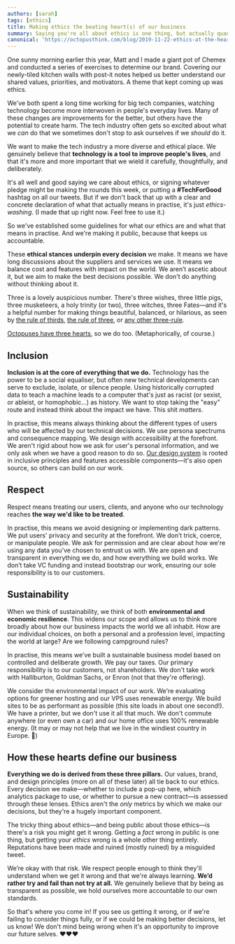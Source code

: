 ```yaml
---
authors: [sarah]
tags: [ethics]
title: Making ethics the beating heart(s) of our business
summary: Saying you're all about ethics is one thing, but actually quantifying it and holding yourself accountable is another thing entirely. Let's get specific about what "ethical business practices" actually means.
canonical: 'https://octopusthink.com/blog/2019-11-22-ethics-at-the-heart-of-business'
---
```




One sunny morning earlier this year, Matt and I made a giant pot of Chemex and conducted a series of exercises to determine our brand. Covering our newly-tiled kitchen walls with post-it notes helped us better understand our shared values, priorities, and motivators. A theme that kept coming up was ethics.

We've both spent a long time working for big tech companies, watching technology become more interwoven in people's everyday lives. Many of these changes are improvements for the better, but others have the potential to create harm. The tech industry often gets so excited about what we _can_ do that we sometimes don't stop to ask ourselves if we _should_ do it.

We want to make the tech industry a more diverse and ethical place. We genuinely believe that **technology is a tool to improve people's lives**, and that it's more and more important that we wield it carefully, thoughtfully, and deliberately.

It's all well and good saying we care about ethics, or signing whatever pledge might be making the rounds this week, or putting a **#TechForGood** hashtag on all our tweets. But if we don't back that up with a clear and concrete declaration of what that actually means in practise, it's just _ethics-washing_. (I made that up right now. Feel free to use it.)

So we've established some guidelines for what our ethics are and what that means in practise. And we're making it public, because that keeps us accountable.

These **ethical stances underpin every decision** we make. It means we have long discussions about the suppliers and services we use. It means we balance cost and features with impact on the world. We aren’t ascetic about it, but we aim to make the best decisions possible. We don't do anything without thinking about it.

Three is a lovely auspicious number. There's three wishes, three little pigs, three musketeers, a holy trinity (or two), three witches, three Fates—and it's a helpful number for making things beautiful, balanced, or hilarious, as seen by [the rule of thirds](https://en.wikipedia.org/wiki/Rule_of_thirds), [the rule of three](<https://en.wikipedia.org/wiki/Rule_of_three_(writing)>), or [any other three-rule](https://en.wikipedia.org/wiki/Rule_of_three).

[Octopuses have three hearts](https://funfactsaboutoctopus.es/three-hearts), so we do too. (Metaphorically, of course.)

<VisuallyHidden>

## Inclusion

</VisuallyHidden>

<DecorativeImage alt="Inclusion" image="ethicalheart-inclusion@2x.png" />

**Inclusion is at the core of everything that we do.** Technology has the power to be a social equaliser, but often new technical developments can serve to exclude, isolate, or silence people. Using historically corrupted data to teach a machine leads to a computer that's just as racist (or sexist, or ableist, or homophobic...) as history. We want to stop taking the "easy" route and instead think about the impact we have. This shit _matters_.

In practise, this means always thinking about the different types of users who will be affected by our technical decisions. We use persona spectrums and consequence mapping. We design with accessibility at the forefront. We aren't rigid about how we ask for user's personal information, and we only ask when we have a good reason to do so. [Our design system](https://nautilus.octopusthink.com/) is rooted in inclusive principles and features accessible components—it's also open source, so others can build on our work.

<VisuallyHidden>

## Respect

</VisuallyHidden>

<DecorativeImage alt="Respect" image="ethicalheart-respect@2x.png" />

Respect means treating our users, clients, and anyone who our technology reaches **the way we'd like to be treated**.

In practise, this means we avoid designing or implementing dark patterns. We put users' privacy and security at the forefront. We don’t trick, coerce, or manipulate people. We ask for permission and are clear about how we're using any data you've chosen to entrust us with. We are open and transparent in everything we do, and how everything we build works. We don’t take VC funding and instead bootstrap our work, ensuring our sole responsibility is to our customers.

<VisuallyHidden>

## Sustainability

</VisuallyHidden>

<DecorativeImage alt="Sustainability" image="ethicalheart-sustainability@2x.png" />

When we think of sustainability, we think of both **environmental and economic resilience**. This widens our scope and allows us to think more broadly about how our business impacts the world we all inhabit. How are our individual choices, on both a personal and a profession level, impacting the world at large? Are we following campground rules?

In practise, this means we’ve built a sustainable business model based on controlled and deliberate growth. We pay our taxes. Our primary responsibility is to our customers, not shareholders. We don't take work with Halliburton, Goldman Sachs, or Enron (not that they're offering).

We consider the environmental impact of our work. We're evaluating options for greener hosting and our VPS uses renewable energy. We build sites to be as performant as possible (this site loads in about one second!). We have a printer, but we don't use it all that much. We don't commute anywhere (or even own a car) and our home office uses 100% renewable energy. (It may or may not help that we live in the windiest country in Europe. 🏴󠁧󠁢󠁳󠁣󠁴󠁿)

## How these hearts define our business

**Everything we do is derived from these three pillars.** Our values, brand, and design principles (more on all of these later) all tie back to our ethics. Every decision we make—whether to include a pop-up here, which analytics package to use, or whether to pursue a new contract—is assessed through these lenses. Ethics aren't the _only_ metrics by which we make our decisions, but they're a hugely important component.

The tricky thing about ethics—and being public about those ethics—is there's a risk you might get it wrong. Getting a _fact_ wrong in public is one thing, but getting your _ethics_ wrong is a whole other thing entirely. Reputations have been made and ruined (mostly ruined) by a misguided tweet.

We’re okay with that risk. We respect people enough to think they'll understand when we get it wrong and that we're always learning. **We’d rather try and fail than not try at all.** We genuinely believe that by being as transparent as possible, we hold ourselves more accountable to our own standards.

So that's where you come in! If you see us getting it wrong, or if we're failing to consider things fully, or if we could be making better decisions, let us know! We don't mind being wrong when it's an opportunity to improve our future selves. ❤️❤️❤️
